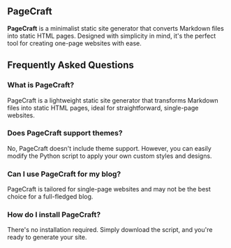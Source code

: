 

## PageCraft

**PageCraft** is a minimalist static site generator that converts Markdown files into static HTML pages. Designed with simplicity in mind, it's the perfect tool for creating one-page websites with ease.


## Frequently Asked Questions

### What is PageCraft?

PageCraft is a lightweight static site generator that transforms Markdown files into static HTML pages, ideal for straightforward, single-page websites.

### Does PageCraft support themes?

No, PageCraft doesn't include theme support. However, you can easily modify the Python script to apply your own custom styles and designs.

### Can I use PageCraft for my blog?

PageCraft is tailored for single-page websites and may not be the best choice for a full-fledged blog.

### How do I install PageCraft?

There's no installation required. Simply download the script, and you're ready to generate your site.
